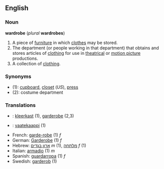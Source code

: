 ==English==
===Noun===
'''wardrobe''' (''plural'' '''wardrobes''')

# A piece of [[furniture]] in which [[clothes]] may be stored. 
# The department (or people working in that department) that obtains and stores articles of [[clothing]] for use in [[theatrical]] or [[motion picture]] productions.
# A collection of [[clothing]].

===Synonyms===
*(1): [[cupboard]], [[closet]] (''US''), [[press]]
*(2): costume department

===Translations===
*{{nl}}: [[kleerkast]] (1), [[garderobe]] (2,3)
*{{fi}}: [[vaatekaappi]] (1)
*French: [[garde-robe]] (1) ''f''
*German: [[Garderobe]] (1) ''f''
*Hebrew: [[ארון בגדים]] ''m'' (1), [[מלתחה]] ''f'' (1)
*Italian: [[armadio]] (1) ''m''
*Spanish: [[guardarropa]] (1) ''f''
*Swedish: [[garderob]] (1)